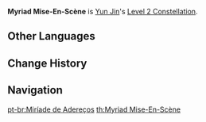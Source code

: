 {{Constellation Infobox
|image       = Constellation Myriad Mise-En-Scène.png
|description = After [[Cliffbreaker's Banner]] is unleashed, all nearby party members' Normal Attack DMG is increased by 15% for 12s.
|level       = 2
|character   = Yun Jin
|utility1    = Normal Attack DMG Increase
|utility2    = Party Normal Attack DMG Increase
|utility3    = Percentage DMG Increase
}}
'''Myriad Mise-En-Scène''' is [[Yun Jin]]'s [[Level 2 Constellation]].

==Other Languages==
{{Other Languages
|en      = Myriad Mise-En-Scène
|zhs     = 诸般切末
|zhs_rm  = Zhūbān Qièmò
|zht     = 諸般切末
|zht_rm  = Zhūbān Qièmò
|zh_tl   = Various Props
|ja      = 諸般切末
|ja_rm   = Shohan Setsumatsu{{Assumed}}
|ja_tl   = 
|ko      = 다양한 소품
|ko_rm   = Dayanghan Sopum
|ko_tl   = Various Props
|es      = Atrezo
|es_tl   = Props
|fr      = Myriade d'accessoires
|fr_tl   = Myriad of Accessories
|ru      = Мириады мизансцен
|ru_tl   = Myriad Mise-En-Scène
|th      = Myriad Mise-En-Scène
|vi      = {{tt|Chư Bàn Thiết Mạt|諸般切末}}
|vi_tl   = Various Props{{Sino|vi}}
|de      = Unzählige Requisiten
|de_tl   = Uncountable Requisites
|id      = Myriad Mise-En-Scène
|pt      = Miríade de Adereços
|pt_tl   = 
}}

==Change History==
{{Change History|2.4}}

==Navigation==
{{Talent Navbox|Yun Jin}}
[[pt-br:Miríade de Adereços]]
[[th:Myriad Mise-En-Scène]]